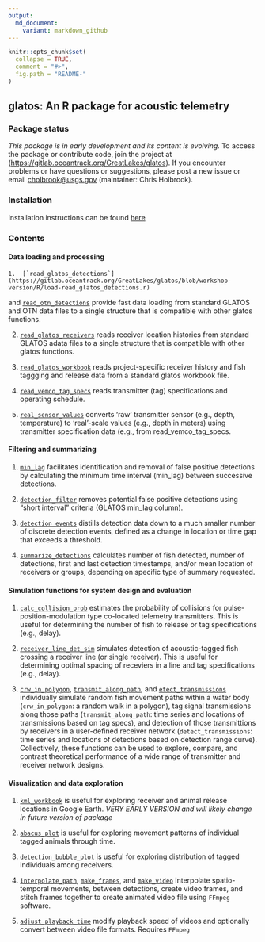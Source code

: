 ```yaml
---
output:
  md_document:
    variant: markdown_github
---
```


<!-- README.md is generated from README.Rmd. Please edit that file -->

```r
knitr::opts_chunk$set(
  collapse = TRUE,
  comment = "#>",
  fig.path = "README-"
)
```
## glatos: An R package for acoustic telemetry

### Package status

*This package is in early development and its content is evolving.* To access the package or contribute code, join the project at (<https://gitlab.oceantrack.org/GreatLakes/glatos>). If you encounter problems or have questions or suggestions, please post a new issue or email <cholbrook@usgs.gov> (maintainer: Chris Holbrook).

### Installation

Installation instructions can be found [here](https://gitlab.oceantrack.org/GreatLakes/glatos/wikis/installation-instructions)

### Contents

#### Data loading and processing

	1.  [`read_glatos_detections`](https://gitlab.oceantrack.org/GreatLakes/glatos/blob/workshop-version/R/load-read_glatos_detections.r)
and
[`read_otn_detections`](https://gitlab.oceantrack.org/GreatLakes/glatos/blob/workshop-version/R/load-read_otn_detections.r)
provide fast data loading from standard GLATOS and OTN data files to a single
structure that is compatible with other glatos functions.

2.  [`read_glatos_receivers`](https://gitlab.oceantrack.org/GreatLakes/glatos/blob/workshop-version/R/load-read_glatos_receivers.r)
reads receiver location histories from standard GLATOS adata files to a single
structure that is compatible with other glatos functions.

3.  [`read_glatos_workbook`](https://gitlab.oceantrack.org/GreatLakes/glatos/blob/workshop-version/R/load-read_glatos_workbook.r)
reads project-specific receiver history and fish taggging and release data from 
a standard glatos workbook file.

4.  [`read_vemco_tag_specs`](https://gitlab.oceantrack.org/GreatLakes/glatos/blob/workshop-version/R/load-read_vemco_tag_specs.r)
reads transmitter (tag) specifications and operating schedule.

5.  [`real_sensor_values`](https://gitlab.oceantrack.org/GreatLakes/glatos/blob/workshop-version/R/proc-real_sensor_values.r)
converts 'raw' transmitter sensor (e.g., depth, temperature) to 'real'-scale
values (e.g., depth in meters) using transmitter specification data (e.g., from
read_vemco_tag_specs.

#### Filtering and summarizing

1.  [`min_lag`](https://gitlab.oceantrack.org/GreatLakes/glatos/blob/workshop-version/R/proc-min_lag.r)
facilitates identification and removal of false positive detections by
calculating the minimum time interval (min_lag) between successive detections.

2.  [`detection_filter`](https://gitlab.oceantrack.org/GreatLakes/glatos/blob/workshop-version/R/filt-false_detections.r)
removes potential false positive detections using "short interval" criteria
(GLATOS min\_lag column).

4.  [`detection_events`](https://gitlab.oceantrack.org/GreatLakes/glatos/blob/workshop-version/R/summ-detection_events.r)
distills detection data down to a much smaller number of discrete detection
events, defined as a change in location or time gap that exceeds a threshold.

4.  [`summarize_detections`](https://gitlab.oceantrack.org/GreatLakes/glatos/blob/workshop-version/R/summ-summarize_detections.r)
calculates number of fish detected, number of detections, first and last
detection timestamps, and/or mean location of receivers or groups, depending on
specific type of summary requested.

#### Simulation functions for system design and evaluation

1.  [`calc_collision_prob`](https://gitlab.oceantrack.org/GreatLakes/glatos/blob/workshop-version/R/sim-calc_collision_prob.r) estimates the probability of collisions for pulse-position-modulation type co-located telemetry transmitters. This is useful for determining the number of fish to release or tag specifications (e.g., delay).

2.  [`receiver_line_det_sim`](https://gitlab.oceantrack.org/GreatLakes/glatos/blob/workshop-version/R/sim-receiver_line_det_sim.r) simulates detection of acoustic-tagged fish crossing a receiver line (or single receiver). This is useful for determining optimal spacing of receviers in a line and tag specifications (e.g., delay).

3.  [`crw_in_polygon`](https://gitlab.oceantrack.org/GreatLakes/glatos/blob/workshop-version/R/simutil-crw_in_polygon.r),
[`transmit_along_path`](https://gitlab.oceantrack.org/GreatLakes/glatos/blob/workshop-version/R/sim-transmit_along_path.r),
and
[`etect_transmissions`](https://gitlab.oceantrack.org/GreatLakes/glatos/blob/workshop-version/R/sim-detect_transmissions.r)
individually simulate random fish movement paths within a water body
(`crw_in_polygon`: a random walk in a polygon), tag signal transmissions along
those paths (`transmit_along_path`: time series and locations of transmissions
based on tag specs), and detection of those transmittions by receivers in a
user-defined receiver network (`detect_transmissions`: time series and locations
of detections based on detection range curve). Collectively, these functions can
be used to explore, compare, and contrast theoretical performance of a wide
range of transmitter and receiver network designs.

#### Visualization and data exploration

1.
    [`kml_workbook`](https://gitlab.oceantrack.org/GreatLakes/glatos/blob/workshop-version/R/vis-kml_workbook.r)
    is useful for exploring receiver and animal release locations in
    Google Earth. *VERY EARLY VERSION and will likely change in future
    version of package*

2.
    [`abacus_plot`](https://gitlab.oceantrack.org/GreatLakes/glatos/blob/workshop-version/R/vis-abacus_plot.r)
    is useful for exploring movement patterns of individual tagged
    animals through time.

3.  [`detection_bubble_plot`](https://gitlab.oceantrack.org/GreatLakes/glatos/blob/workshop-version/R/vis-detection_bubble_plot.r) is useful for exploring distribution of tagged individuals among receivers.

4.
    [`interpolate_path`](https://gitlab.oceantrack.org/GreatLakes/glatos/blob/workshop-version/R/vis-interpolate_path.r),
    [`make_frames`](https://gitlab.oceantrack.org/GreatLakes/glatos/blob/workshop-version/R/vis-make_frames.r),
    and
    [`make_video`](https://gitlab.oceantrack.org/GreatLakes/glatos/blob/workshop-version/R/vis-make_video.r)
    Interpolate spatio-temporal movements, between detections, create
    video frames, and stitch frames together to create animated video
    file using `FFmpeg` software. 

5.
    [`adjust_playback_time`](https://gitlab.oceantrack.org/GreatLakes/glatos/blob/workshop-version/R/vis-adjust_playback_time.r)
    modify playback speed of videos and optionally convert between
    video file formats.  Requires `FFmpeg`
